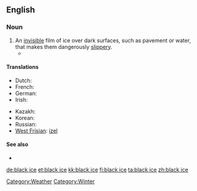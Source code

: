 ==English==

===Noun===
{{en-noun|sg=[[black]] [[ice]]|-}}

# An [[invisible]] film of ice over dark surfaces, such as pavement or water, that makes them dangerously [[slippery]].
#* {{quote-news|1965|December 25||Oregon Bus Crash Kills 12, Hurts 27|New York Times
|page=30|url=http://select.nytimes.com/gst/abstract.html?res=F20614F93F5A157A93C7AB1789D95F418685F9
|passage=He said the bus struck a patch of '''black ice''', or freshly formed ice as yet invisible on the road surface, just after he had passed a trailer truck. }}

====Translations====
{{trans-top|invisible film of ice}}
* Dutch: {{t+|nl|ijzel|m}}
* French: {{t+|fr|verglas|m}}
* German: {{t+|de|Glatteis|n}}
* Irish: {{t|ga|oighear dubh|m|xs=Irish}}
{{trans-mid}}
* Kazakh: {{t|kk|көктайғақ|tr=köktayğaq|sc=Cyrl|xs=Kazakh}}
* Korean: {{t|ko|살얼음|tr=sareoreum|sc=Hang}}
* Russian: {{t|ru|гололедица|f|sc=Cyrl|tr=gololédica}}
* [[West Frisian]]: [[izel]] {{m}}
{{trans-bottom}}

====See also====
* {{pedialite}}

[[Category:Weather]]
[[Category:Winter]]

[[de:black ice]]
[[et:black ice]]
[[kk:black ice]]
[[fi:black ice]]
[[ta:black ice]]
[[zh:black ice]]